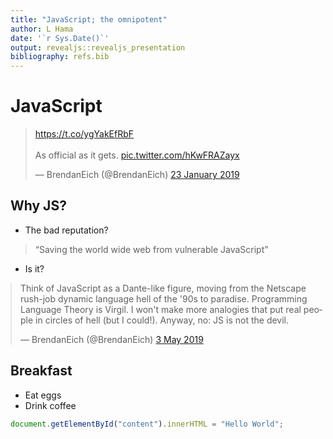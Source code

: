 ```yaml
---
title: "JavaScript; the omnipotent"
author: L Hama
date: '`r Sys.Date()`'
output: revealjs::revealjs_presentation
bibliography: refs.bib
---
```

# JavaScript
<blockquote class="twitter-tweet" data-lang="en-gb"><p lang="en" dir="ltr"><a href="https://t.co/ygYakEfRbF">https://t.co/ygYakEfRbF</a><br><br>As official as it gets. <a href="https://t.co/hKwFRAZayx">pic.twitter.com/hKwFRAZayx</a></p>&mdash; BrendanEich (@BrendanEich) <a href="https://twitter.com/BrendanEich/status/1087911921876004865?ref_src=twsrc%5Etfw">23 January 2019</a></blockquote> <script async src="https://platform.twitter.com/widgets.js" charset="utf-8"></script> 

## Why JS?

- The bad reputation? 

> "Saving the world wide web from vulnerable JavaScript
"

- Is it?

<blockquote style="margin:auto" class="twitter-tweet" data-lang="en-gb"><p lang="en" dir="ltr">Think of JavaScript as a Dante-like figure, moving from the Netscape rush-job dynamic language hell of the &#39;90s to paradise. Programming Language Theory is Virgil. I won&#39;t make more analogies that put real people in circles of hell (but I could!). Anyway, no: JS is not the devil.</p>&mdash; BrendanEich (@BrendanEich) <a href="https://twitter.com/BrendanEich/status/1124292439358025728?ref_src=twsrc%5Etfw">3 May 2019</a></blockquote> <script async src="https://platform.twitter.com/widgets.js" charset="utf-8"></script> 


## Breakfast

- Eat eggs
- Drink coffee

```js
document.getElementById("content").innerHTML = "Hello World";
```